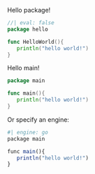Hello package!
```go
//| eval: false
package hello 

func HelloWorld(){
   println("hello world!")
}
```

Hello main!
```go
package main 

func main(){
   println("hello world!")
}
```

Or specify an engine:
```r
#| engine: go
package main

func main(){
   println("hello world!")
}
```
